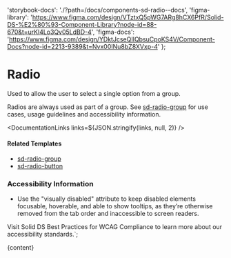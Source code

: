 

  'storybook-docs': './?path=/docs/components-sd-radio--docs',
  'figma-library':
    'https://www.figma.com/design/VTztxQ5pWG7ARg8hCX6PfR/Solid-DS-%E2%80%93-Component-Library?node-id=88-670&t=urKl4Lo3Qv05LdBD-4',
  'figma-docs':
    'https://www.figma.com/design/YDktJcseQIIQbsuCpoKS4V/Component-Docs?node-id=2213-9389&t=Nvx00INu8bZ8XVxp-4'
};

# Radio

Used to allow the user to select a single option from a group.

Radios are always used as part of a group. See [sd-radio-group](./?path=/docs/components-sd-radio-group--docs) for use cases, usage guidelines and accessibility information.

<DefaultStory />

<DocumentationLinks links=${JSON.stringify(links, null, 2)} />

#### Related Templates

- [sd-radio-group](./?path=/docs/components-sd-radio-group--docs)
- [sd-radio-button](./?path=/docs/components-sd-radio-button--docs)

### Accessibility Information

- Use the "visually disabled" attribute to keep disabled elements focusable, hoverable, and able to show tooltips, as they’re otherwise removed from the tab order and inaccessible to screen readers.

Visit <sd-link href="https://www.figma.com/design/VTztxQ5pWG7ARg8hCX6PfR/Solid-DS-%E2%80%93-Component-Library?node-id=38262-58412&t=1qhfYXrbNhSCYCzZ-4" target="_blank">Solid DS Best Practices for WCAG Compliance</sd-link> to learn more about our accessibility standards.`;

<Meta title="Components/sd-radio/Overview" />

<OverviewFormatter story={SdRadioStories.Default}>{content}</OverviewFormatter>
